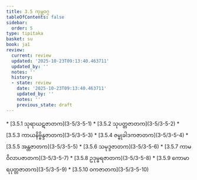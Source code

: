```yaml
---
title: 3.5 ကုမ္ဘဝဂ္ဂ
tableOfContents: false
sidebar:
  order: 5
type: tipitaka
basket: su
book: ja1
review:
  current: review
  updated: '2025-10-23T09:13:40.463711'
  updated_by: ''
  notes: ''
  history:
  - state: review
    date: '2025-10-23T09:13:40.463711'
    updated_by: ''
    notes: ''
    previous_state: draft
---
```



<ReviewStatus review={frontmatter.review} showDetails={true} />

<HypothesisAnnotation frontmatter={frontmatter} />

<DynamicBreadcrumb />



<TableOfContents book="ja1" section="3.5">
* [3.5.1 သုရာဃဋဇာတက](3-5/3-5-1)
* [3.5.2 သုပတ္တဇာတက](3-5/3-5-2)
* [3.5.3 ကာယနိဗ္ဗိန္ဒဇာတက](3-5/3-5-3)
* [3.5.4 ဇမ္ဗုခါဒကဇာတက](3-5/3-5-4)
* [3.5.5 အန္တဇာတက](3-5/3-5-5)
* [3.5.6 သမုဒ္ဒဇာတက](3-5/3-5-6)
* [3.5.7 ကာမဝိလာပဇာတက](3-5/3-5-7)
* [3.5.8 ဥဒုမ္ဗရဇာတက](3-5/3-5-8)
* [3.5.9 ကောမာရပုတ္တဇာတက](3-5/3-5-9)
* [3.5.10 ဝကဇာတက](3-5/3-5-10)
</TableOfContents>